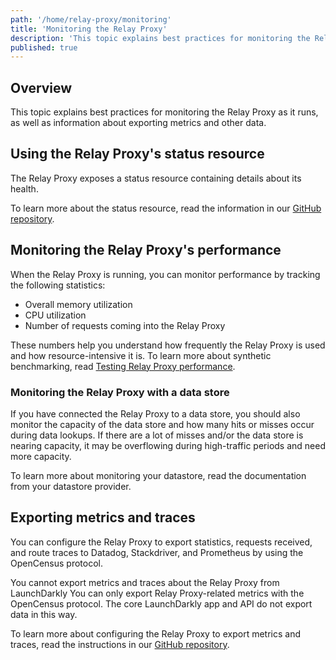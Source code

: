 ```yaml
---
path: '/home/relay-proxy/monitoring'
title: 'Monitoring the Relay Proxy'
description: 'This topic explains best practices for monitoring the Relay Proxy as it runs, as well as information about exporting metrics and other data.'
published: true
---
```


## Overview

This topic explains best practices for monitoring the Relay Proxy as it runs, as well as information about exporting metrics and other data.

## Using the Relay Proxy's status resource

The Relay Proxy exposes a status resource containing details about its health.

To learn more about the status resource, read the information in our [GitHub repository](https://github.com/launchdarkly/ld-relay/blob/v6/docs/endpoints.md#status-health-check).

## Monitoring the Relay Proxy's performance

When the Relay Proxy is running, you can monitor performance by tracking the following statistics:

- Overall memory utilization
- CPU utilization
- Number of requests coming into the Relay Proxy

These numbers help you understand how frequently the Relay Proxy is used and how resource-intensive it is. To learn more about synthetic benchmarking, read [Testing Relay Proxy performance](/home/relay-proxy/performance).

### Monitoring the Relay Proxy with a data store

If you have connected the Relay Proxy to a data store, you should also monitor the capacity of the data store and how many hits or misses occur during data lookups. If there are a lot of misses and/or the data store is nearing capacity, it may be overflowing during high-traffic periods and need more capacity.

To learn more about monitoring your datastore, read the documentation from your datastore provider.

## Exporting metrics and traces

You can configure the Relay Proxy to export statistics, requests received, and route traces to Datadog, Stackdriver, and Prometheus by using the OpenCensus protocol.

<Callout intent="alert">
  <CalloutTitle>You cannot export metrics and traces about the Relay Proxy from LaunchDarkly</CalloutTitle>
  <CalloutDescription>
    You can only export Relay Proxy-related metrics with the OpenCensus protocol. The core LaunchDarkly app and API do
    not export data in this way.
  </CalloutDescription>
</Callout>

To learn more about configuring the Relay Proxy to export metrics and traces, read the instructions in our [GitHub repository](https://github.com/launchdarkly/ld-relay#exporting-metrics-and-traces).
